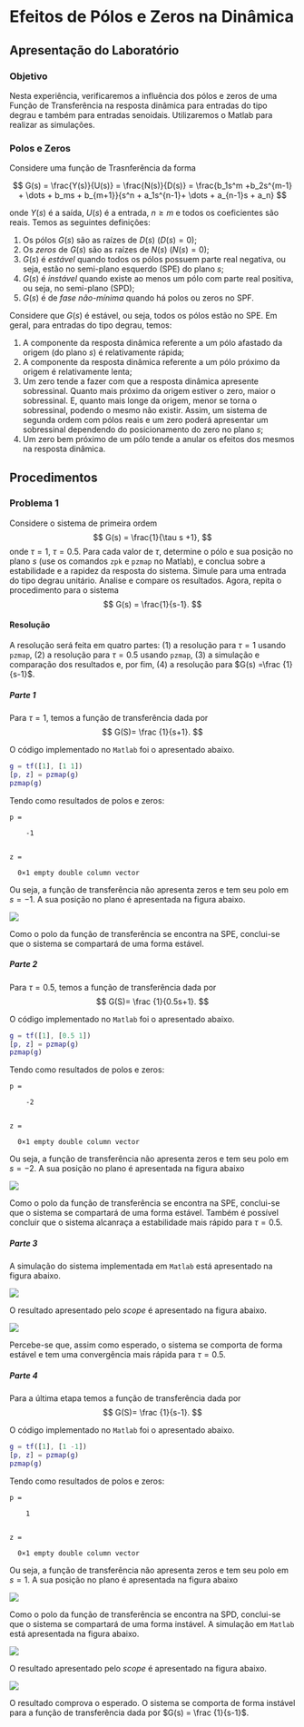 # Efeitos de Pólos e Zeros na Dinâmica

## Apresentação do Laboratório

### Objetivo

Nesta experiência, verificaremos a influência dos pólos e zeros de uma Função de Transferência na resposta dinâmica para entradas do tipo degrau e também para entradas senoidais. Utilizaremos o Matlab para realizar as
simulações.

### Polos e Zeros

Considere uma função de Trasnferência da forma

$$
G(s) = \frac{Y(s)}{U(s)} = \frac{N(s)}{D(s)} = \frac{b_1s^m +b_2s^{m-1} + \dots + b_ms + b_{m+1}}{s^n + a_1s^{n-1}+ \dots + a_{n-1}s + a_n}
$$

onde $Y(s)$ é a saída, $U(s)$ é a entrada, $n \geq m$ e todos os coeficientes são reais. Temos as seguintes definições:

1. Os pólos $G(s)$ são as raízes de $D(s)$ ($D(s) = 0$);
2. Os *zeros* de $G(s)$ são as raízes de $N(s)$ ($N(s) = 0$);
3. $G(s)$ é *estável* quando todos os pólos possuem parte real negativa, ou seja, estão no semi-plano esquerdo (SPE) do plano $s$;
4. $G(s)$ é *instável* quando existe ao menos um pólo com parte real positiva, ou seja, no semi-plano (SPD);
5. $G(s)$ é de *fase não-mínima* quando há polos ou zeros no SPF.

Considere que $G(s)$ é estável, ou seja, todos os pólos estão no SPE. Em geral, para entradas do tipo degrau, temos:

1. A componente da resposta dinâmica referente a um pólo afastado da origem (do plano $s$) é relativamente rápida;
2. A componente da resposta dinâmica referente a um pólo próximo da origem é relativamente lenta;
3. Um zero tende a fazer com que a resposta dinâmica apresente sobressinal. Quanto mais próximo da origem estiver o zero, maior o sobressinal. E, quanto mais longe da origem, menor se torna o sobressinal, podendo o mesmo não existir. Assim, um sistema de segunda ordem com pólos reais e um zero poderá apresentar um sobressinal dependendo do posicionamento do zero no plano $s$;
4. Um zero bem próximo de um pólo tende a anular os efeitos dos mesmos na resposta dinâmica.

## Procedimentos

### Problema 1 {-}

Considere o sistema de primeira ordem
$$
G(s) = \frac{1}{\tau s +1},
$$
onde $\tau = 1$, $\tau = 0.5$. Para cada valor de $\tau$, determine o pólo e sua posição no plano $s$ (use os comandos `zpk` e `pzmap` no Matlab), e conclua sobre a estabilidade e a rapidez da resposta do sistema. Simule para uma entrada do tipo degrau unitário. Analise e compare os resultados. Agora, repita o procedimento para o sistema
$$
G(s) = \frac{1}{s-1}.
$$

#### Resolução {-}

A resolução será feita em quatro partes: (1) a resolução para $\tau = 1$ usando `pzmap`, (2) a resolução para $\tau = 0.5$ usando `pzmap`, (3) a simulação e comparação dos resultados e, por fim, (4) a resolução para $G(s) =\frac {1}{s-1}$.

##### Parte 1 {-}

Para $\tau = 1$, temos a função de transferência dada por 
$$
G(S)= \frac {1}{s+1}.
$$

O código implementado no `Matlab` foi o apresentado abaixo.

```matlab
g = tf([1], [1 1])
[p, z] = pzmap(g)
pzmap(g)
```

Tendo como resultados de polos e zeros:

```
p =

    -1


z =

  0×1 empty double column vector
```

Ou seja, a função de transferência não apresenta zeros e tem seu polo em $s = -1$. A sua posição no plano é apresentada na figura abaixo.

![](Imagens/Lab2/tau1.jpg)

Como o polo da função de transferência se encontra na SPE, conclui-se que o sistema se compartará de uma forma estável.

##### Parte 2 {-}

Para $\tau = 0.5$, temos a função de transferência dada por 
$$
G(S)= \frac {1}{0.5s+1}.
$$

O código implementado no `Matlab` foi o apresentado abaixo.

```matlab
g = tf([1], [0.5 1])
[p, z] = pzmap(g)
pzmap(g)
```

Tendo como resultados de polos e zeros:

```
p =

    -2


z =

  0×1 empty double column vector
```

Ou seja, a função de transferência não apresenta zeros e tem seu polo em $s = -2$. A sua posição no plano é apresentada na figura abaixo

![](Imagens/Lab2/tau2.jpg)

Como o polo da função de transferência se encontra na SPE, conclui-se que o sistema se compartará de uma forma estável. Também é possível concluir que o sistema alcanraça a estabilidade mais rápido para $\tau = 0.5$.

##### Parte 3 {-}

A simulação do sistema implementada em `Matlab` está apresentado na figura abaixo.

![](Imagens/Lab2/sim1.jpg)

O resultado apresentado pelo *scope* é apresentado na figura abaixo.

![](Imagens/Lab2/resultSim1.jpg)

Percebe-se que, assim como esperado, o sistema se comporta de forma estável e tem uma convergência mais rápida para $\tau = 0.5$.

##### Parte 4 {-}

Para a última etapa temos a função de transferência dada por 
$$
G(S)= \frac {1}{s-1}.
$$

O código implementado no `Matlab` foi o apresentado abaixo.

```matlab
g = tf([1], [1 -1])
[p, z] = pzmap(g)
pzmap(g)
```

Tendo como resultados de polos e zeros:

```
p =

    1


z =

  0×1 empty double column vector
```

Ou seja, a função de transferência não apresenta zeros e tem seu polo em $s = 1$. A sua posição no plano é apresentada na figura abaixo

![](Imagens/Lab2/tau3.jpg)

Como o polo da função de transferência se encontra na SPD, conclui-se que o sistema se compartará de uma forma instável. A simulação em `Matlab` está apresentada na figura abaixo.

![](Imagens/Lab2/sim2.jpg)

O resultado apresentado pelo *scope* é apresentado na figura abaixo.

![](Imagens/Lab2/resultSim2.jpg)

O resultado comprova o esperado. O sistema se comporta de forma instável para a função de transferência dada por $G(s) = \frac {1}{s-1}$.
